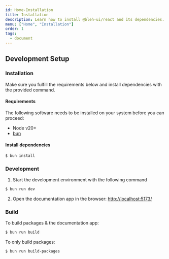```yaml
---
id: Home-Installation
title: Installation
description: Learn how to install @bleh-ui/react and its dependencies.
menu: ["Home", "Installation"]
order: 1
tags:
  - document
---
```


## Development Setup

### Installation

Make sure you fulfill the requirements below and install dependencies with the provided command.

#### Requirements

The following software needs to be installed on your system before you can proceed:

- Node v20+
- [bun](https://bun.sh/)

#### Install dependencies

```bash
$ bun install
```

### Development

1. Start the development environment with the following command

```bash
$ bun run dev
```

2. Open the documentation app in the browser: [http://localhost:5173/](http://localhost:5173/)

### Build

To build packages & the documentation app:

```bash
$ bun run build
```

To only build packages:

```bash
$ bun run build-packages
```
